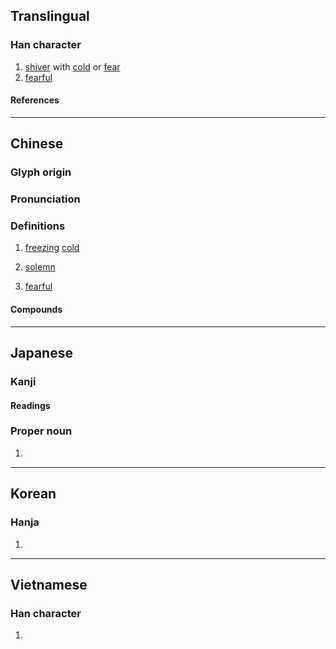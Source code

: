 {{also|凛}}
{{character info}}
{{character info|0xf954}}
==Translingual==
{{stroke order|[[File:凜-red.png|100px]]}}

===Han character===
{{Han char|rn=15|rad=冫|as=13|sn=15|four=30191|canj=IMYWD|ids=⿰冫稟}}

# [[shiver]] with [[cold]] or [[fear]]
# [[fearful]]

====References====
{{Han ref|kx=0133.441|dkj=01717|dj=0298.250|hdz=10301.130|uh=51DC}}

----

==Chinese==
{{zh-forms|s=凛}}

===Glyph origin===
{{Han etym}}

===Pronunciation===
{{zh-pron
|m=lǐn
|c=lam5
|mn=lím
|mc=y
|oc=y
|cat=a
}}

===Definitions===
{{zh-hanzi}}

# [[freezing]] [[cold]]
#: {{zh-x|凜冽|freezing cold}}
# [[solemn]]
#: {{zh-x|凜然|stern; awe-inspiring}}
# {{lb|zh|literary}} [[fearful]]

====Compounds====
{{zh-der|凜冽|凜凜|凜凜冽冽|凜慄|凜然|凜然難犯|凜遵|大義凜然|威風凜凜|道貌凜然|黑凜凜}}

----

==Japanese==

===Kanji===
{{ja-kanji|rs=冫13}}

====Readings====
{{ja-readings
|goon=りん<りむ
|kanon=りん<りむ
|kun=きびし-い
}}

===Proper noun===
{{ja-pos|proper|りん}}

# {{given name|ja|female}}

----

==Korean==

===Hanja===
{{ko-hanja|름}}

# {{rfdef|ko|sort=冫13}}

----

==Vietnamese==

===Han character===
{{vi-readings|reading=[[lẫm]]|rs=冫13}}

# {{rfdef|vi|sort=冫13}}